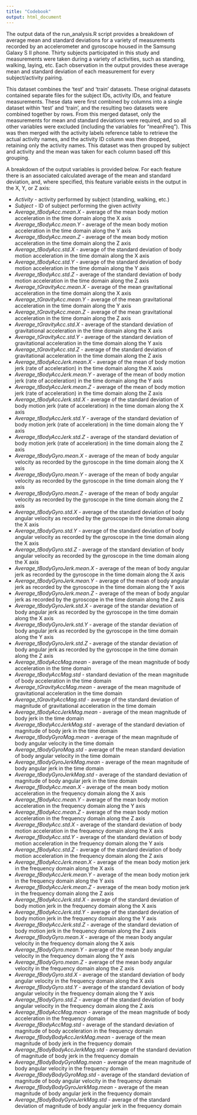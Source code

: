 ```yaml
---
title: "Codebook"
output: html_document
---
```


The output data of the run_analysis.R script provides a breakdown of average
mean and standard deviations for a variety of measurements recorded by an
accelerometer and gyroscope housed in the Samsung Galaxy S II phone. Thirty
subjects participated in this study and measurements were taken during a
variety of activities, such as standing, walking, laying, etc. Each observation
in the output provides these average mean and standard deviation of each
measurement for every subject/activity pairing.

This dataset combines the 'test' and 'train' datasets. These original datasets
contained separate files for the subject IDs, activity IDs, and feature 
measurements. These data were first combined by columns into a single dataset 
within 'test' and 'train', and the resulting two datasets were combined together 
by rows. From this merged dataset, only the measurements for mean and standard 
deviations were required, and so all other variables were excluded (including 
the variables for "meanFreq"). This was then merged with the activity labels
reference table to retrieve the actual activity names, and the activity ID 
column was then dropped, retaining only the activity names. This dataset was
then grouped by subject and activity and the mean was taken for each column
based off this grouping.

A breakdown of the output variables is provided below. For each feature there 
is an associated calculated average of the mean and standard deviation, and, 
where specified, this feature variable exists in the output in the X, Y, or Z 
axis:

- *Activity* - activity performed by subject (standing, walking, etc.)
- *Subject* - ID of subject performing the given activity
- *Average_tBodyAcc.mean.X* - average of the mean body motion acceleration in 
the time domain along the X axis
- *Average_tBodyAcc.mean.Y* - average of the mean body motion acceleration in 
the time domain along the Y axis
- *Average_tBodyAcc.mean.Z* - average of the mean body motion acceleration in 
the time domain along the Z axis
- *Average_tBodyAcc.std.X* - average of the standard deviation of body motion 
acceleration in the time domain along the X axis
- *Average_tBodyAcc.std.Y* - average of the standard deviation of body motion 
acceleration in the time domain along the Y axis
- *Average_tBodyAcc.std.Z* - average of the standard deviation of body motion 
acceleration in the time domain along the Z axis
- *Average_tGravityAcc.mean.X* - average of the mean gravitational acceleration
in the time domain along the X axis
- *Average_tGravityAcc.mean.Y* - average of the mean gravitational acceleration
in the time domain along the Y axis
- *Average_tGravityAcc.mean.Z* - average of the mean gravitational acceleration
in the time domain along the Z axis
- *Average_tGravityAcc.std.X* - average of the standard deviation of 
gravitational acceleration in the time domain along the X axis
- *Average_tGravityAcc.std.Y* - average of the standard deviation of 
gravitational acceleration in the time domain along the Y axis
- *Average_tGravityAcc.std.Z* - average of the standard deviation of 
gravitational acceleration in the time domain along the Z axis
- *Average_tBodyAccJerk.mean.X* - average of the mean of body motion jerk
(rate of acceleration) in the time domain along the X axis
- *Average_tBodyAccJerk.mean.Y* - average of the mean of body motion jerk
(rate of acceleration) in the time domain along the Y axis
- *Average_tBodyAccJerk.mean.Z* - average of the mean of body motion jerk
(rate of acceleration) in the time domain along the Z axis
- *Average_tBodyAccJerk.std.X* - average of the standard deviation of body 
motion jerk (rate of acceleration) in the time domain along the X axis
- *Average_tBodyAccJerk.std.Y* - average of the standard deviation of body 
motion jerk (rate of acceleration) in the time domain along the Y axis
- *Average_tBodyAccJerk.std.Z* - average of the standard deviation of body 
motion jerk (rate of acceleration) in the time domain along the Z axis
- *Average_tBodyGyro.mean.X* - average of the mean of body angular velocity as
recorded by the gyroscope in the time domain along the X axis
- *Average_tBodyGyro.mean.Y* - average of the mean of body angular velocity as
recorded by the gyroscope in the time domain along the Y axis
- *Average_tBodyGyro.mean.Z* - average of the mean of body angular velocity as
recorded by the gyroscope in the time domain along the Z axis
- *Average_tBodyGyro.std.X* - average of the standard deviation of body angular 
velocity as recorded by the gyroscope in the time domain along the X axis
- *Average_tBodyGyro.std.Y* - average of the standard deviation of body angular 
velocity as recorded by the gyroscope in the time domain along the X axis
- *Average_tBodyGyro.std.Z* - average of the standard deviation of body angular 
velocity as recorded by the gyroscope in the time domain along the X axis
- *Average_tBodyGyroJerk.mean.X* - average of the mean of body angular jerk as 
recorded by the gyroscope in the time domain along the X axis
- *Average_tBodyGyroJerk.mean.Y* - average of the mean of body angular jerk as 
recorded by the gyroscope in the time domain along the Y axis
- *Average_tBodyGyroJerk.mean.Z* - average of the mean of body angular jerk as 
recorded by the gyroscope in the time domain along the Z axis
- *Average_tBodyGyroJerk.std.X* - average of the standar deviation of body 
angular jerk as recorded by the gyroscope in the time domain along the X axis
- *Average_tBodyGyroJerk.std.Y* - average of the standar deviation of body 
angular jerk as recorded by the gyroscope in the time domain along the Y axis
- *Average_tBodyGyroJerk.std.Z* - average of the standar deviation of body 
angular jerk as recorded by the gyroscope in the time domain along the Z axis
- *Average_tBodyAccMag.mean* - average of the mean magnitude of body acceleration in the time domain
- *Average_tBodyAccMag.std* - standard deviation of the mean magnitude of body acceleration in the time domain
- *Average_tGravityAccMag.mean* - average of the mean magnitude of gravitational acceleration in the time domain
- *Average_tGravityAccMag.std* - average of the standard deviation of magnitude of gravitational acceleration in the time domain
- *Average_tBodyAccJerkMag.mean* - average of the mean magnitude of body jerk in the time domain
- *Average_tBodyAccJerkMag.std* - average of the standard deviation of magnitude of body jerk in the time domain
- *Average_tBodyGyroMag.mean* - average of the mean magnitude of body angular velocity in the time domain
- *Average_tBodyGyroMag.std* - average of the mean standard deviation of body angular velocity in the time domain
- *Average_tBodyGyroJerkMag.mean* - average of the mean magnitude of body angular jerk in the time domain
- *Average_tBodyGyroJerkMag.std* - average of the standard deviation of magnitude of body angular jerk in the time domain
- *Average_fBodyAcc.mean.X* - average of the mean body motion acceleration in 
the frequency domain along the X axis
- *Average_fBodyAcc.mean.Y* - average of the mean body motion acceleration in 
the frequency domain along the Y axis
- *Average_fBodyAcc.mean.Z* - average of the mean body motion acceleration in 
the frequency domain along the Z axis
- *Average_fBodyAcc.std.X* - average of the standard deviation of body motion acceleration in 
the frequency domain along the X axis
- *Average_fBodyAcc.std.Y* - average of the standard deviation of body motion acceleration in 
the frequency domain along the Y axis
- *Average_fBodyAcc.std.Z* - average of the standard deviation of body motion acceleration in 
the frequency domain along the Z axis
- *Average_fBodyAccJerk.mean.X* - average of the mean body motion jerk in the frequency domain along the X axis
- *Average_fBodyAccJerk.mean.Y* - average of the mean body motion jerk in the frequency domain along the Y axis
- *Average_fBodyAccJerk.mean.Z* - average of the mean body motion jerk in the frequency domain along the Z axis
- *Average_fBodyAccJerk.std.X* - average of the standard deviation of body motion jerk in the frequency domain along the X axis
- *Average_fBodyAccJerk.std.Y* - average of the standard deviation of body motion jerk in the frequency domain along the Y axis
- *Average_fBodyAccJerk.std.Z* - average of the standard deviation of body motion jerk in the frequency domain along the Z axis
- *Average_fBodyGyro.mean.X* - average of the mean body angular velocity in the frequency domain along the X axis
- *Average_fBodyGyro.mean.Y* - average of the mean body angular velocity in the frequency domain along the Y axis
- *Average_fBodyGyro.mean.Z* - average of the mean body angular velocity in the frequency domain along the Z axis
- *Average_fBodyGyro.std.X* - average of the standard deviation of body angular velocity in the frequency domain along the X axis
- *Average_fBodyGyro.std.Y* - average of the standard deviation of body angular velocity in the frequency domain along the Y axis
- *Average_fBodyGyro.std.Z* - average of the standard deviation of body angular velocity in the frequency domain along the Z axis
- *Average_fBodyAccMag.mean* - average of the mean magnitude of body acceleration in the frequency domain
- *Average_fBodyAccMag.std* - average of the standard deviation of magnitude of body acceleration in the frequency domain
- *Average_fBodyBodyAccJerkMag.mean* - average of the mean magnitude of body jerk in the frequency domain
- *Average_fBodyBodyAccJerkMag.std* - average of the standard deviation of magnitude of body jerk in the frequency domain
- *Average_fBodyBodyGyroMag.mean* - average of the mean magnitude of body angular velocity in the frequency domain
- *Average_fBodyBodyGyroMag.std* - average of the standard deviation of magnitude of body angular velocity in the frequency domain
- *Average_fBodyBodyGyroJerkMag.mean* - average of the mean magnitude of body angular jerk in the frequency domain
- *Average_fBodyBodyGyroJerkMag.std* - average of the standard deviation of magnitude of body angular jerk in the frequency domain